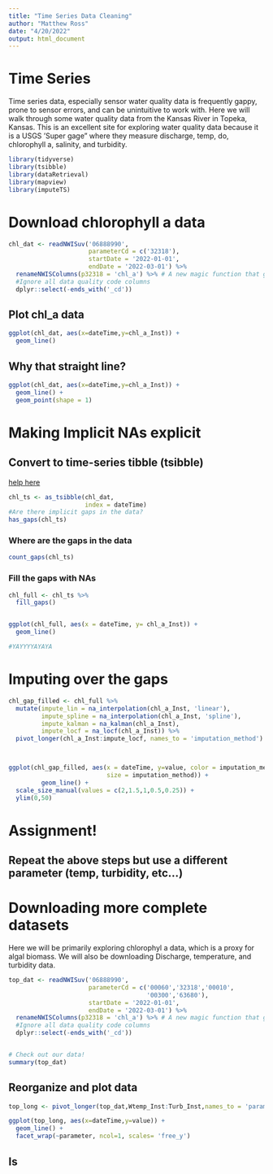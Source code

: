 ```yaml
---
title: "Time Series Data Cleaning"
author: "Matthew Ross"
date: "4/20/2022"
output: html_document
---
```






# Time Series

Time series data, especially sensor water quality data is frequently gappy, prone
to sensor errors, and can be unintuitive to work with. Here we will
walk through some water quality data from the Kansas River in Topeka, Kansas.
This is an excellent site for exploring  water quality data because it is a
USGS 'Super gage" where they measure discharge, temp, do, chlorophyll a, salinity,
and turbidity. 

```r
library(tidyverse)
library(tsibble)
library(dataRetrieval)
library(mapview)
library(imputeTS)

```



# Download chlorophyll a data


```r

chl_dat <- readNWISuv('06888990',
                      parameterCd = c('32318'),
                      startDate = '2022-01-01',
                      endDate = '2022-03-01') %>%
  renameNWISColumns(p32318 = 'chl_a') %>% # A new magic function that gives things sensible names!
  #Ignore all data quality code columns 
  dplyr::select(-ends_with('_cd'))


```


## Plot chl_a data
```r
ggplot(chl_dat, aes(x=dateTime,y=chl_a_Inst)) + 
  geom_line() 

```

## Why that straight line? 

```r
ggplot(chl_dat, aes(x=dateTime,y=chl_a_Inst)) + 
  geom_line() + 
  geom_point(shape = 1)

```


# Making Implicit NAs explicit



## Convert to time-series tibble (tsibble)

[help here](https://tsibble.tidyverts.org/articles/implicit-na.html)


```r

chl_ts <- as_tsibble(chl_dat,
                     index = dateTime)
#Are there implicit gaps in the data? 
has_gaps(chl_ts)
```

### Where are the gaps in the data

```r
count_gaps(chl_ts)
```


### Fill the gaps with NAs

```r
chl_full <- chl_ts %>%
  fill_gaps()


ggplot(chl_full, aes(x = dateTime, y= chl_a_Inst)) + 
  geom_line()

#YAYYYYAYAYA
```


# Imputing over the gaps

```r


chl_gap_filled <- chl_full %>%
  mutate(impute_lin = na_interpolation(chl_a_Inst, 'linear'),
         impute_spline = na_interpolation(chl_a_Inst, 'spline'),
         impute_kalman = na_kalman(chl_a_Inst),
         impute_locf = na_locf(chl_a_Inst)) %>%
  pivot_longer(chl_a_Inst:impute_locf, names_to = 'imputation_method')



ggplot(chl_gap_filled, aes(x = dateTime, y=value, color = imputation_method,
                           size = imputation_method)) + 
         geom_line() +
  scale_size_manual(values = c(2,1.5,1,0.5,0.25)) + 
  ylim(0,50)


```



# Assignment!

## Repeat the above steps but use a different parameter (temp, turbidity, etc...)





# Downloading more complete datasets

Here we will be primarily exploring chlorophyl a data, which is a proxy for
algal biomass. We will also be downloading Discharge, temperature, and turbidity
data.



```r


top_dat <- readNWISuv('06888990',
                      parameterCd = c('00060','32318','00010',
                                      '00300','63680'),
                      startDate = '2022-01-01',
                      endDate = '2022-03-01') %>%
  renameNWISColumns(p32318 = 'chl_a') %>% # A new magic function that gives things sensible names!
  #Ignore all data quality code columns 
  dplyr::select(-ends_with('_cd'))


# Check out our data!
summary(top_dat)
```


## Reorganize and plot data


```r

top_long <- pivot_longer(top_dat,Wtemp_Inst:Turb_Inst,names_to = 'parameter')

ggplot(top_long, aes(x=dateTime,y=value)) + 
  geom_line() + 
  facet_wrap(~parameter, ncol=1, scales= 'free_y')


```


## Is 

```r

```

